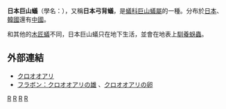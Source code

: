 {{Speciesbox
| taxon=Camponotus japonicus
| authority = [[Gustav_Mayr|Mayr]], 1866<ref name="ITIS standard report - Camponotus japonicus  (Mayr, 1866)">{{cite web|url=https://www.itis.gov/servlet/SingleRpt/SingleRpt?search_topic=TSN&search_value=576051|title=ITIS standard report: Camponotus japonicus Mayr, 1866|publisher=[[Integrated_Taxonomic_Information_System|Integrated Taxonomic Information System]]|accessdate=23 February 2013|archive-date=2016-08-05|archive-url=https://web.archive.org/web/20160805153205/http://www.itis.gov/servlet/SingleRpt/SingleRpt?search_topic=TSN&search_value=576051|dead-url=no}}</ref>
}}

'''日本巨山蟻'''（學名：{{lang|la|''Camponotus japonicus''}}），又稱'''日本弓背蟻'''，是[[蟻科|蟻科]][[弓背蟻屬|巨山蟻屬]]的一種。分布於[[日本|日本]]、[[韓國|韓國]]還有[[中國|中國]]。

和其他的[[木匠蟻|木匠蟻]]不同，日本巨山蟻只在地下生活，並會在地表上[[共生|馴養]][[蚜蟲|蚜蟲]]。

== 外部連結 ==
*[https://web.archive.org/web/20060515045753/http://ant.edb.miyakyo-u.ac.jp/J/Taxo/F80902.html クロオオアリ]
*[http://www.alpine-plants-jp.com/mt_animal_etc/kuroooari_2.htm フラボン：クロオオアリの雄] {{Wayback|url=http://www.alpine-plants-jp.com/mt_animal_etc/kuroooari_2.htm |date=20160304194106 }}、[http://www.alpine-plants-jp.com/mt_animal_etc/kuroooari_1.htm クロオオアリの卵] {{Wayback|url=http://www.alpine-plants-jp.com/mt_animal_etc/kuroooari_1.htm |date=20160304185239 }}
{{Authority control}}
{{Taxonbar}}

[[Category:弓背蟻屬|R]]
[[Category:日本動物|R]]
[[Category:韓國動物|R]]
[[Category:1866年描述的昆虫|R]]